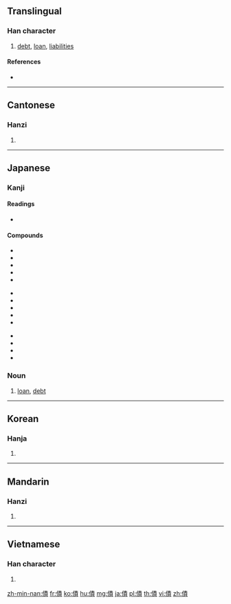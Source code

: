{{also|债}}
==Translingual==

===Han character===
{{Han char|rn=9|rad=人|as=11|sn=13|four=25286|canj=OQMC|ids=⿰亻責}}

# [[debt]], [[loan]], [[liabilities]]

====References====
* {{Han ref|kx=0114.260|dkj=01022|dj=0244.030|hdz=10207.100|uh=50B5|ud=20661|bh=B6C5|bd=46789}}

----

==Cantonese==

===Hanzi===
{{yue-hanzi|jyut=zaai3|y=jaai3|sim=债}}

# {{defn|lang=yue|sort=人11}}

----

==Japanese==

===Kanji===
{{ja-kanji|grade=c|rs=人11}}

====Readings====
* {{ja-readings|goon=[[せ]] (se) {{non-joyo-reading}}|kanon=[[さい]] (sai)|kun=[[かり]] (kari)}}

====Compounds====
{{top3}}
* {{ja-r|公債|こうさい}}
* {{ja-r|国債|こくさい}}
* {{ja-r|負債|ふさい}}
* {{ja-r|債権|さいけん}}
* {{ja-r|債券|さいけん}}
{{mid3}}
* {{ja-r|社債|しゃさい}}
* {{ja-r|学校債|がっこうさい}}
* {{ja-r|社債発行費|しゃさいはっこうひ}}
* {{ja-r|負債性引当金|ふさいせいひきあてきん}}
* {{ja-r|ワラント債|ワラントさい}}
{{mid3}}
* {{ja-r|校債|こうさい}}
* {{ja-r|愛国公債|あいこくこうさい}}
* {{ja-r|学債|がくさい}}
* {{ja-r|債務|さいむ}}
{{bottom}}

===Noun===
{{ja-noun|さい}}

# [[loan]], [[debt]]

----

==Korean==

===Hanja===
{{ko-hanja|hangeul=채|rv=chae|mr=ch'ae}}

# {{defn|lang=ko|sort=人11}}

----

==Mandarin==

===Hanzi===
{{cmn-hanzi|sim=债|pin=[[zhài]] ([[zhai4]])|wg=chai<sup>4</sup>}}

# {{defn|lang=cmn|sort=人11}}

----

==Vietnamese==

===Han character===
{{vi-hantu|trái|rs=人11}}

# {{defn|lang=vi}}

[[zh-min-nan:債]]
[[fr:債]]
[[ko:債]]
[[hu:債]]
[[mg:債]]
[[ja:債]]
[[pl:債]]
[[th:債]]
[[vi:債]]
[[zh:債]]
